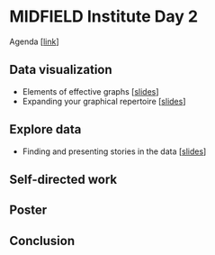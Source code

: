 # MIDFIELD Institute Day 2 {#day-2} 

<!-- This file is included in the book only if it is listed in the _bookdown.yml file. -->

Agenda [[link](#day2agenda)]


## Data visualization 


- Elements of effective graphs [[slides](posted/05-2019-institute-effective-graphs-posted.pdf)] 
- Expanding your graphical repertoire [[slides](posted/06-2019-institute-graphical-repertoire.pdf)] 



## Explore data 


- Finding and presenting stories in the data [[slides](posted/07-2019-institute-exploring-data-posted.pdf)]  



## Self-directed work 


## Poster  



## Conclusion 
